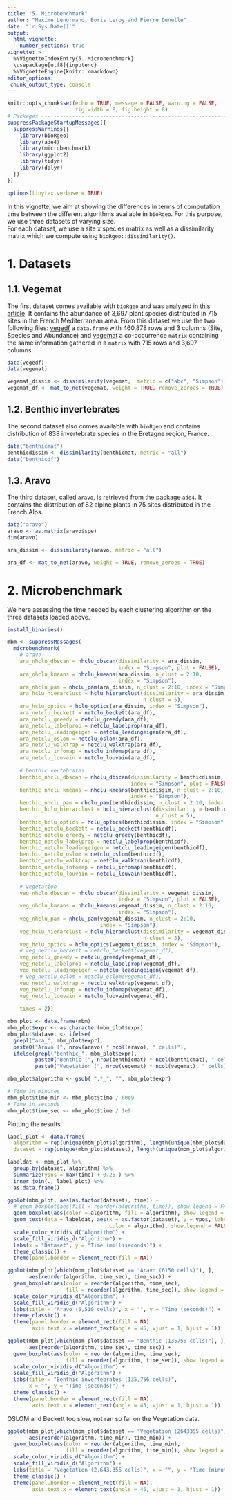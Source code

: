```yaml
---
title: "5. Microbenchmark"
author: "Maxime Lenormand, Boris Leroy and Pierre Denelle"
date: "`r Sys.Date()`"
output: 
  html_vignette:
    number_sections: true
vignette: >
  %\VignetteIndexEntry{5. Microbenchmark}
  \usepackage[utf8]{inputenc}
  %\VignetteEngine{knitr::rmarkdown}
editor_options: 
 chunk_output_type: console
---
```


```r

knitr::opts_chunk$set(echo = TRUE, message = FALSE, warning = FALSE,
                      fig.width = 8, fig.height = 8)
# Packages --------------------------------------------------------------------
suppressPackageStartupMessages({
  suppressWarnings({
    library(bioRgeo)
    library(ade4)
    library(microbenchmark)
    library(ggplot2)
    library(tidyr)
    library(dplyr)
  })
})

options(tinytex.verbose = TRUE)

```

In this vignette, we aim at showing the differences in terms of computation
time between the different algorithms available in `bioRgeo`. For this purpose,
we use three datasets of varying size.
<br>
For each dataset, we use a site x species matrix as well as a dissimilarity
matrix which we compute using `bioRgeo::dissimilarity()`.

# 1. Datasets
## 1.1. Vegemat
The first dataset comes available with `bioRgeo` and was analyzed in
[this article](https://onlinelibrary.wiley.com/doi/full/10.1002/ece3.4718).
It contains the abundance of 3,697 plant species distributed in 715 sites in
the French Mediterranean area. 
From this dataset we use the two following files:
[vegedf](https://biorgeo.github.io/bioRgeo/reference/vegedf.html) a 
`data.frame` with 460,878 rows and 3 columns (Site, Species and Abundance) and
[vegemat](https://biorgeo.github.io/bioRgeo/reference/vegemat.html) 
a co-occurrence `matrix` containing the same information gathered in a `matrix`
with 715 rows and 3,697 columns.

```r
data(vegedf)
data(vegemat)

vegemat_dissim <- dissimilarity(vegemat,  metric = c("abc", "Simpson"))
vegemat_df <- mat_to_net(vegemat, weight = TRUE, remove_zeroes = TRUE)
```

## 1.2. Benthic invertebrates
The second dataset also comes available with `bioRgeo` and contains
distribution of 838 invertebrate species in the Bretagne region, France.

```r
data("benthicmat")
benthicdissim <- dissimilarity(benthicmat, metric = "all")
data("benthicdf")
```

## 1.3. Aravo
The third dataset, called `aravo`, is retrieved from the package `ade4`. It
contains the distribution of 82 alpine plants in 75 sites distributed in the
French Alps.

```r
data("aravo")
aravo <- as.matrix(aravo$spe)
dim(aravo)

ara_dissim <- dissimilarity(aravo, metric = "all")

ara_df <- mat_to_net(aravo, weight = TRUE, remove_zeroes = TRUE)
```

# 2. Microbenchmark
We here assessing the time needed by each clustering algorithm on the three
datasets loaded above.

```r
install_binaries()

mbm <- suppressMessages(
  microbenchmark(
    # aravo
    ara_nhclu_dbscan = nhclu_dbscan(dissimilarity = ara_dissim,
                                    index = "Simpson", plot = FALSE),
    ara_nhclu_kmeans = nhclu_kmeans(ara_dissim, n_clust = 2:10,
                                    index = "Simpson"),
    ara_nhclu_pam = nhclu_pam(ara_dissim, n_clust = 2:10, index = "Simpson"),
    ara_hclu_hierarclust = hclu_hierarclust(dissimilarity = ara_dissim,
                                            n_clust = 5),
    ara_hclu_optics = hclu_optics(ara_dissim, index = "Simpson"),
    ara_netclu_beckett = netclu_beckett(ara_df),
    ara_netclu_greedy = netclu_greedy(ara_df),
    ara_netclu_labelprop = netclu_labelprop(ara_df),
    ara_netclu_leadingeigen = netclu_leadingeigen(ara_df),
    ara_netclu_oslom = netclu_oslom(ara_df),
    ara_netclu_walktrap = netclu_walktrap(ara_df),
    ara_netclu_infomap = netclu_infomap(ara_df),
    ara_netclu_louvain = netclu_louvain(ara_df),
    
    # benthic vertebrates
    benthic_nhclu_dbscan = nhclu_dbscan(dissimilarity = benthicdissim,
                                        index = "Simpson", plot = FALSE),
    benthic_nhclu_kmeans = nhclu_kmeans(benthicdissim, n_clust = 2:10,
                                        index = "Simpson"),
    benthic_nhclu_pam = nhclu_pam(benthicdissim, n_clust = 2:10, index = "Simpson"),
    benthic_hclu_hierarclust = hclu_hierarclust(dissimilarity = benthicdissim,
                                                n_clust = 5),
    benthic_hclu_optics = hclu_optics(benthicdissim, index = "Simpson"),
    benthic_netclu_beckett = netclu_beckett(benthicdf),
    benthic_netclu_greedy = netclu_greedy(benthicdf),
    benthic_netclu_labelprop = netclu_labelprop(benthicdf),
    benthic_netclu_leadingeigen = netclu_leadingeigen(benthicdf),
    benthic_netclu_oslom = netclu_oslom(benthicdf),
    benthic_netclu_walktrap = netclu_walktrap(benthicdf),
    benthic_netclu_infomap = netclu_infomap(benthicdf),
    benthic_netclu_louvain = netclu_louvain(benthicdf),
    
    # vegetation
    veg_nhclu_dbscan = nhclu_dbscan(dissimilarity = vegemat_dissim,
                                    index = "Simpson", plot = FALSE),
    veg_nhclu_kmeans = nhclu_kmeans(vegemat_dissim, n_clust = 2:10,
                                    index = "Simpson"),
    veg_nhclu_pam = nhclu_pam(vegemat_dissim, n_clust = 2:10,
                              index = "Simpson"),
    veg_hclu_hierarclust = hclu_hierarclust(dissimilarity = vegemat_dissim,
                                            n_clust = 5),
    veg_hclu_optics = hclu_optics(vegemat_dissim, index = "Simpson"),
    # veg_netclu_beckett = netclu_beckett(vegemat_df),
    veg_netclu_greedy = netclu_greedy(vegemat_df),
    veg_netclu_labelprop = netclu_labelprop(vegemat_df),
    veg_netclu_leadingeigen = netclu_leadingeigen(vegemat_df),
    # veg_netclu_oslom = netclu_oslom(vegemat_df),
    veg_netclu_walktrap = netclu_walktrap(vegemat_df),
    veg_netclu_infomap = netclu_infomap(vegemat_df),
    veg_netclu_louvain = netclu_louvain(vegemat_df),
    
    times = 2))

mbm_plot <- data.frame(mbm)
mbm_plot$expr <- as.character(mbm_plot$expr)
mbm_plot$dataset <- ifelse(
  grepl("ara_", mbm_plot$expr),
  paste0("Aravo (", nrow(aravo) * ncol(aravo), " cells)"),
  ifelse(grepl("benthic_", mbm_plot$expr),
         paste0("Benthic (", nrow(benthicmat) * ncol(benthicmat), " cells)"),
         paste0("Vegetation (", nrow(vegemat) * ncol(vegemat), " cells)")))

mbm_plot$algorithm <- gsub( ".*_", "", mbm_plot$expr)

# Time in minutes
mbm_plot$time_min <- mbm_plot$time / 60e9
# Time in seconds
mbm_plot$time_sec <- mbm_plot$time / 1e9
```

Plotting the results.

```r
label_plot <- data.frame(
  algorithm = rep(unique(mbm_plot$algorithm), length(unique(mbm_plot$dataset))),
  dataset = rep(unique(mbm_plot$dataset), length(unique(mbm_plot$algorithm))))

labeldat <- mbm_plot %>%
  group_by(dataset, algorithm) %>%
  summarize(ypos = max(time) + 0.25 ) %>%
  inner_join(., label_plot) %>%
  as.data.frame()

ggplot(mbm_plot, aes(as.factor(dataset), time)) +
  # geom_boxplot(aes(fill = reorder(algorithm, time)), show.legend = FALSE) +
  geom_boxplot(aes(color = algorithm, fill = algorithm), show.legend = FALSE) +
  geom_text(data = labeldat, aes(x = as.factor(dataset), y = ypos, label = algorithm,
                                 color = algorithm), show.legend = FALSE) +
  scale_color_viridis_d("Algorithm") +
  scale_fill_viridis_d("Algorithm") +
  labs(x = "Dataset", y = "Time (milliseconds)") +
  theme_classic() +
  theme(panel.border = element_rect(fill = NA))
```


```r
ggplot(mbm_plot[which(mbm_plot$dataset == "Aravo (6150 cells)"), ],
       aes(reorder(algorithm, time_sec), time_sec)) +
  geom_boxplot(aes(color = reorder(algorithm, time_sec),
                   fill = reorder(algorithm, time_sec)), show.legend = FALSE) +
  scale_color_viridis_d("Algorithm") +
  scale_fill_viridis_d("Algorithm") +
  labs(title = "Aravo (6,510 cells)", x = "", y = "Time (seconds)") +
  theme_classic() +
  theme(panel.border = element_rect(fill = NA),
        axis.text.x = element_text(angle = 45, vjust = 1, hjust = 1))
```


```r
ggplot(mbm_plot[which(mbm_plot$dataset == "Benthic (135756 cells)"), ],
       aes(reorder(algorithm, time_sec), time_sec)) +
  geom_boxplot(aes(color = reorder(algorithm, time_sec),
                   fill = reorder(algorithm, time_sec)), show.legend = FALSE) +
  scale_color_viridis_d("Algorithm") +
  scale_fill_viridis_d("Algorithm") +
  labs(title = "Benthic invertebrates (135,756 cells)",
       x = "", y = "Time (seconds)") +
  theme_classic() +
  theme(panel.border = element_rect(fill = NA),
        axis.text.x = element_text(angle = 45, vjust = 1, hjust = 1))
```

OSLOM and Beckett too slow, not ran so far on the Vegetation data.

```r
ggplot(mbm_plot[which(mbm_plot$dataset == "Vegetation (2643355 cells)"), ],
       aes(reorder(algorithm, time_min), time_min)) +
  geom_boxplot(aes(color = reorder(algorithm, time_min),
                   fill = reorder(algorithm, time_min)), show.legend = FALSE) +
  scale_color_viridis_d("Algorithm") +
  scale_fill_viridis_d("Algorithm") +
  labs(title = "Vegetation (2,643,355 cells)", x = "", y = "Time (minutes)") +
  theme_classic() +
  theme(panel.border = element_rect(fill = NA),
        axis.text.x = element_text(angle = 45, vjust = 1, hjust = 1))

```
